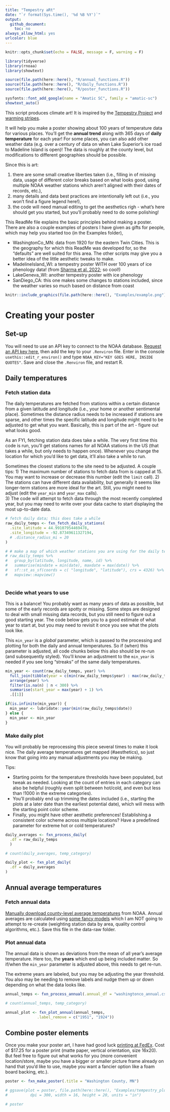 ```yaml
---
title: "Tempestry aRt"
date: "`r format(Sys.time(), '%d %B %Y')`"
output:
  github_document:
    toc: no
always_allow_html: yes
urlcolor: blue
---
```


```r
knitr::opts_chunk$set(echo = FALSE, message = F, warning = F)

library(tidyverse)
library(rnoaa)
library(showtext)

source(file.path(here::here(), "R/annual_functions.R"))
source(file.path(here::here(), "R/daily_functions.R"))
source(file.path(here::here(), "R/poster_functions.R"))

sysfonts::font_add_google(name = "Amatic SC", family = "amatic-sc")
showtext_auto()
```

This script produces climate art! It is inspired by the [Tempestry Project](https://www.tempestryproject.com/) and [warming stripes](https://en.wikipedia.org/wiki/Warming_stripes). 

It will help you make a poster showing about 100 years of temperature data for various places. You'll get the **annual trend** along with 365 days of **daily temperature** for each year! For some places, you can also add other weather data (e.g. over a century of data on when Lake Superior's ice road to Madeline Island is open)! The data is roughly at the county level, but modifications to different geographies should be possible.

Since this is art: 

1) there are some small creative liberties taken (i.e., filling in of missing data, usage of different color breaks based on what looks good, using multiple NOAA weather stations which aren't aligned with their dates of records, etc.), 
2) many details and data best practices are intentionally left out (i.e., you won't find a figure legend here!), 
3) the code will need manual editing to get the aesthetics righ - what's here should get you started, but you'll probably need to do some polishing!

This ReadMe file explains the basic principles behind making a poster. There are also a couple examples of posters I have given as gifts for people, which may help you started too (in the Examples folder),

- WashingtonCo_MN: data from 1920 for the eastern Twin Cities. This is the geography for which this ReadMe was developed for, so the "defaults" are well suited for this area. The other scripts may give you a better idea of the little aesthetic tweaks to make. 
- MadelineIsland_WI: a tempestry poster WITH over 100 years of ice phenology data! (from [Sharma et al. 2022](https://www.nature.com/articles/s41597-022-01391-6); so cool!)
- LakeGeneva_WI: another tempestry poster with ice phenology
- SanDiego_CA: this one makes some changes to stations included, since the weather varies so much based on distance from coast

```r
knitr::include_graphics(file.path(here::here(), "Examples/example.png"))
```

# Creating your poster

## Set-up 

You will need to use an API key to connect to the NOAA database. [Request an API key here](https://www.ncdc.noaa.gov/cdo-web/token), then add the key to your `.Renviron` file. Enter in the console `usethis::edit_r_environ()` and type `NOAA_KEY="KEY GOES HERE, INSIDE QUOTES"`. Save and close the `.Renviron` file, and restart R.

## Daily temperatures

### Fetch station data

The daily temperatures are fetched from stations within a certain distance from a given latitude and longitude (i.e., your home or another sentimental place). Sometimes the distance radius needs to be increased if stations are sparse, and other times the specific latitude and longitude might need to be adjusted to get what you want. Basically, this is part of the art - figure out what looks good.

As an FYI, fetching station data does take a while. The very first time this code is run, you'll get stations names for all NOAA stations in the US (that takes a while, but only needs to happen once). Whenever you change the location for which you'd like to get data, it'll also take a while to run. 

Sometimes the closest stations to the site need to be adjusted. A couple tips:
1) The maximum number of stations to fetch data from is capped at 15. You may want to increase or decrease this number (edit the `limit` call). 
2) The stations can have different data availability, but generally it seems like longer-term stations are more ideal for the art. Still, you might need to adjust (edit the `year_min` and `year_max` calls).    
3) The code will attempt to fetch data through the most recently completed year, but you may need to write over your data cache to start displaying the most up-to-date data. 

```r
# fetch daily data; this does take a while
raw_daily_temps <- fxn_fetch_daily_stations(
  .site_latitude = 44.99107954469478,
  .site_longitude = -92.87349611327194,
  # .distance_radius_mi = 20
)

# # make a map of which weather stations you are using for the daily temps; go back and adjust your parameters if you don't like it.
# raw_daily_temps %>%
#   group_by(latitude, longitude, name, id) %>%
#   summarise(mindate = min(date), maxdate = max(date)) %>%
#   sf::st_as_sf(coords = c( "longitude", "latitude"), crs = 4326) %>%
#   mapview::mapview()
  
```

### Decide what years to use

This is a balance! You probably want as many years of data as possible, but some of the early records are spotty or missing. Some steps are designed to deal with small missing data records, but you still need to figure out a good starting year. The code below gets you to a good estimate of what year to start at, but you may need to revisit it once you see what the plots look like. 

This `min_year` is a *global* parameter, which is passed to the processing and plotting for both the daily and annual temperatures. So if (when) this parameter is adjusted, all code chunks below this also should be re-run (and subsequently styled). You'll know an adjustment to the `min_year` is needed if you see long "streaks" of the same daily temperatures. 

```r
min_year <- count(raw_daily_temps, year) %>%
  full_join(tibble(year = c(min(raw_daily_temps$year) : max(raw_daily_temps$year)))) %>%
  arrange(year) %>% 
  filter(is.na(n) | n < 300) %>%
  summarise(start_year = max(year) + 1) %>%
  .[[1]]

if(is.infinite(min_year)) {
  min_year <- lubridate::year(min(raw_daily_temps$date))
} else {
  min_year <- min_year
}
```

### Make daily plot

You will probably be reprocessing this piece several times to make it look nice. The daily average temperatures get mapped (#aesthetics), so just know that going into any manual adjustments you may be making.


Tips:

- Starting points for the temperature thresholds have been populated, but tweak as needed. Looking at the count of entries in each category can also be helpful (roughly even split between hot/cold, and even but less than !1000 in the extreme categories).
- You'll probably end up trimming the dates included (i.e., starting the plots at a later date than the earliest potential date), which will mess with the starting point color scheme.
- Finally, you might have other aesthetic preferences! Establishing a consistent color scheme across multiple locations? Have a predefined parameter for extreme hot or cold temperatures? 


```r
daily_averages <- fxn_process_daily(
  .df = raw_daily_temps
  )

# count(daily_averages, temp_category)

daily_plot <- fxn_plot_daily(
  .df = daily_averages
)
```


## Annual average temperatures

### Fetch annual data

[Manually download county-level average temperatures](https://www.ncei.noaa.gov/access/monitoring/climate-at-a-glance/county/time-series/MN-163/tavg/ann/2/1895-2023) from NOAA. Annual averages are calculated using [some fancy models](https://www.ncei.noaa.gov/access/monitoring/dyk/us-climate-divisions#grdd_) which I am NOT going to attempt to re-create (weighting station data by area, quality control algorithms, etc.). Save this file in the data-raw folder.

### Plot annual data

The annual data is shown as deviations from the mean of all year's average temperature. Here too, the **years** which end up being included matter. So if/when the `min_year` parameter is adjusted above, this needs to get re-run. 

The extreme years are labeled, but you may be adjusting the year threshold. You also may be needing to remove labels and nudge them up or down depending on what the data looks like. 


```r
annual_temps <- fxn_process_annual(.annual_df = "washingtonco_annual.csv")

# count(annual_temps, temp_category)

annual_plot <- fxn_plot_annual(annual_temps,
              .label_remove = c("1951", "1924"))

```

## Combine poster elements

Once you make your poster art, I have had good luck [printing at FedEx](https://www.office.fedex.com/default/posters.html). Cost of \$17.25 for a poster print (matte paper, vertical orientation, size 16x20). But feel free to figure out what works for you (more convenient location/store, maybe you have a bigger or smaller picture frame already on hand that you'd like to use, maybe you want a fancier option like a foam board backing, etc.).


```r
poster <- fxn_make_poster(.title = "Washington County, MN") 

# ggsave(plot = poster, file.path(here::here(), "Examples/tempestry_plot.pdf"), 
#          dpi = 300, width = 16, height = 20, units = "in")

# poster

```




